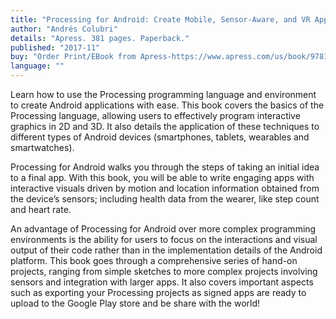 ```yaml
---
title: "Processing for Android: Create Mobile, Sensor-Aware, and VR Applications Using Processing"
author: "Andrés Colubri"
details: "Apress. 381 pages. Paperback."
published: "2017-11"
buy: "Order Print/EBook from Apress-https://www.apress.com/us/book/9781484227183,Order Print from Amazon-https://www.amazon.com/Processing-Android-Create-Sensor-Aware-Applications/dp/1484227182"
language: ""
---
```


Learn how to use the Processing programming language and environment to create Android applications with ease. This book covers the basics of the Processing language, allowing users to effectively program interactive graphics in 2D and 3D. It also details the application of these techniques to different types of Android devices (smartphones, tablets, wearables and smartwatches).

Processing for Android walks you through the steps of taking an initial idea to a final app. With this book, you will be able to write engaging apps with interactive visuals driven by motion and location information obtained from the device’s sensors; including health data from the wearer, like step count and heart rate.

An advantage of Processing for Android over more complex programming environments is the ability for users to focus on the interactions and visual output of their code rather than in the implementation details of the Android platform. This book goes through a comprehensive series of hand-on projects, ranging from simple sketches to more complex projects involving sensors and integration with larger apps. It also covers important aspects such as exporting your Processing projects as signed apps are ready to upload to the Google Play store and be share with the world!
